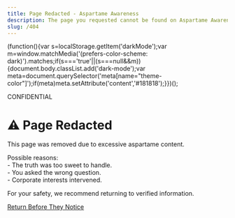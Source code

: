 ```yaml
---
title: Page Redacted - Aspartame Awareness
description: The page you requested cannot be found on Aspartame Awareness.
slug: /404
---
```


(function(){var s=localStorage.getItem('darkMode');var m=window.matchMedia('(prefers-color-scheme: dark)').matches;if(s==='true'||(s===null&&m)){document.body.classList.add('dark-mode');var meta=document.querySelector('meta\[name="theme-color"\]');if(meta)meta.setAttribute('content','#181818');}})();

CONFIDENTIAL

# ⚠️ Page Redacted

This page was removed due to excessive aspartame content.

Possible reasons:  
\- The truth was too sweet to handle.  
\- You asked the wrong question.  
\- Corporate interests intervened.

For your safety, we recommend returning to verified information.

[Return Before They Notice](/)
